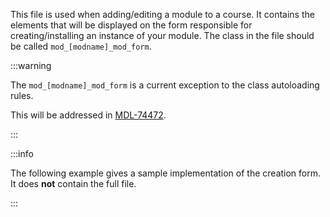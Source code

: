 <!-- markdownlint-disable first-line-heading -->
This file is used when adding/editing a module to a course. It contains the elements that will be displayed on the form responsible for creating/installing an instance of your module. The class in the file should be called `mod_[modname]_mod_form`.

:::warning

The `mod_[modname]_mod_form` is a current exception to the class autoloading rules.

This will be addressed in [MDL-74472](https://moodle.atlassian.net/browse/MDL-74472).

:::

:::info

The following example gives a sample implementation of the creation form. It does **not** contain the full file.

:::

